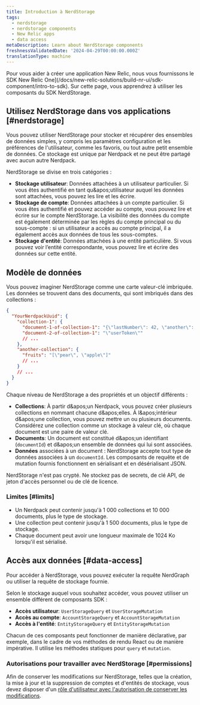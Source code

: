 ```yaml
---
title: Introduction à NerdStorage
tags:
  - nerdstorage
  - nerdstorage components
  - New Relic apps
  - data access
metaDescription: Learn about NerdStorage components
freshnessValidatedDate: '2024-04-29T00:00:00.000Z'
translationType: machine
---
```


Pour vous aider à créer une application New Relic, nous vous fournissons le SDK New Relic One]\(/docs/new-relic-solutions/build-nr-ui/sdk-component/intro-to-sdk). Sur cette page, vous apprendrez à utiliser les composants du SDK NerdStorage.

## Utilisez NerdStorage dans vos applications [#nerdstorage]

Vous pouvez utiliser NerdStorage pour stocker et récupérer des ensembles de données simples, y compris les paramètres configuration et les préférences de l&apos;utilisateur, comme les favoris, ou tout autre petit ensemble de données. Ce stockage est unique par Nerdpack et ne peut être partagé avec aucun autre Nerdpack.

NerdStorage se divise en trois catégories :

* **Stockage utilisateur**: Données attachées à un utilisateur particulier. Si vous êtes authentifié en tant qu&amp;apos;utilisateur auquel les données sont attachées, vous pouvez les lire et les écrire.
* **Stockage de compte**: Données attachées à un compte particulier. Si vous êtes authentifié et pouvez accéder au compte, vous pouvez lire et écrire sur le compte NerdStorage. La visibilité des données du compte est également déterminée par les règles du compte principal ou du sous-compte : si un utilisateur a accès au compte principal, il a également accès aux données de tous les sous-comptes.
* **Stockage d&apos;entité**: Données attachées à une entité particulière. Si vous pouvez voir l’entité correspondante, vous pouvez lire et écrire des données sur cette entité.

## Modèle de données

Vous pouvez imaginer NerdStorage comme une carte valeur-clé imbriquée. Les données se trouvent dans des documents, qui sont imbriqués dans des collections :

```json copy=false lineNumbers=false
{
  "YourNerdpackUuid": {
    "collection-1": {
      "document-1-of-collection-1": "{\"lastNumber\": 42, \"another\": [1]}",
      "document-2-of-collection-1": "\"userToken\""
      // ...
    },
    "another-collection": {
      "fruits": "[\"pear\", \"apple\"]"
      // ...
    }
    // ...
  }
}
```

Chaque niveau de NerdStorage a des propriétés et un objectif différents :

* **Collections**: À partir d&amp;apos;un Nerdpack, vous pouvez créer plusieurs collections en nommant chacune d&amp;apos;elles. À l&amp;apos;intérieur d&amp;apos;une collection, vous pouvez mettre un ou plusieurs documents. Considérez une collection comme un stockage à valeur clé, où chaque document est une paire de valeur clé.
* **Documents**: Un document est constitué d&amp;apos;un identifiant (`documentId`) et d&amp;apos;un ensemble de données qui lui sont associées.
* **Données** associées à un document : NerdStorage accepte tout type de données associées à un `documentId`. Les composants de requête et de mutation fournis fonctionnent en sérialisant et en désérialisant JSON.

<Callout variant="caution">
  NerdStorage n&apos;est pas crypté. Ne stockez pas de secrets, de clé API, de jeton d&apos;accès personnel ou de clé de licence.
</Callout>

### Limites [#limits]

* Un Nerdpack peut contenir jusqu&apos;à 1 000 collections et 10 000 documents, plus le type de stockage.
* Une collection peut contenir jusqu&apos;à 1 500 documents, plus le type de stockage.
* Chaque document peut avoir une longueur maximale de 1024 Ko lorsqu&apos;il est sérialisé.

## Accès aux données [#data-access]

Pour accéder à NerdStorage, vous pouvez exécuter la requête NerdGraph ou utiliser la requête de stockage fournie.

Selon le stockage auquel vous souhaitez accéder, vous pouvez utiliser un ensemble différent de composants SDK :

* **Accès utilisateur**: `UserStorageQuery` et `UserStorageMutation`
* **Accès au compte**: `AccountStorageQuery` et `AccountStorageMutation`
* **Accès à l&apos;entité**: `EntityStorageQuery` et `EntityStorageMutation`

Chacun de ces composants peut fonctionner de manière déclarative, par exemple, dans le cadre de vos méthodes de rendu React ou de manière impérative. Il utilise les méthodes statiques pour `query` et `mutation`.

### Autorisations pour travailler avec NerdStorage [#permissions]

Afin de conserver les modifications sur NerdStorage, telles que la création, la mise à jour et la suppression de comptes et d&apos;entités de stockage, vous devez disposer d&apos;un [rôle d&apos;utilisateur avec l&apos;autorisation de conserver les modifications](/docs/accounts/original-accounts-billing/original-users-roles/users-roles-original-user-model/).